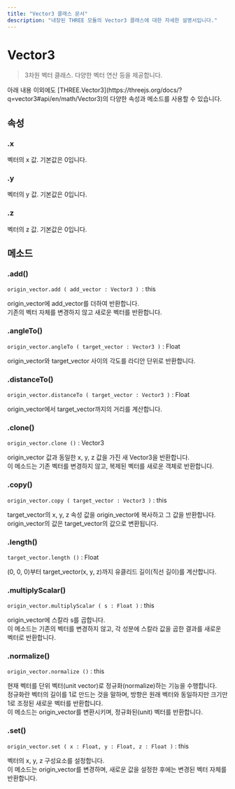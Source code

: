 ```yaml
---
title: "Vector3 클래스 문서"
description: "내장된 THREE 모듈의 Vector3 클래스에 대한 자세한 설명서입니다."
---
```


# Vector3

> 3차원 벡터 클래스. 다양한 벡터 연산 등을 제공합니다.

<Callout type="info">
    아래 내용 이외에도 [THREE.Vector3](https://threejs.org/docs/?q=vector3#api/en/math/Vector3)의 다양한 속성과 메소드를 사용할 수 있습니다.
</Callout>

## 속성

### .x

벡터의 x 값. 기본값은 0입니다.

### .y

벡터의 y 값. 기본값은 0입니다.

### .z

벡터의 z 값. 기본값은 0입니다.

## 메소드

### .add()

`origin_vector.add ( add_vector : Vector3 ) `: this

origin_vector에 add_vector를 더하여 반환합니다.  
기존의 벡터 자체를 변경하지 않고 새로운 벡터를 반환합니다.  

### .angleTo()

`origin_vector.angleTo ( target_vector : Vector3 )` : Float

origin_vector와 target_vector 사이의 각도를 라디안 단위로 반환합니다.

### .distanceTo()

`origin_vector.distanceTo ( target_vector : Vector3 )` : Float

origin_vector에서 target_vector까지의 거리를 계산합니다.

### .clone()

`origin_vector.clone ()` : Vector3

origin_vector 값과 동일한 x, y, z 값을 가진 새 Vector3을 반환합니다.  
이 메소드는 기존 벡터를 변경하지 않고, 복제된 벡터를 새로운 객체로 반환합니다.

### .copy()

`origin_vector.copy ( target_vector : Vector3 )` : this

target_vector의 x, y, z 속성 값을 origin_vector에 복사하고 그 값을 반환합니다.  
origin_vector의 값은 target_vector의 값으로 변환됩니다.  

### .length()

`target_vector.length ()` : Float

(0, 0, 0)부터 target_vector(x, y, z)까지 유클리드 길이(직선 길이)를 계산합니다.

### .multiplyScalar()

`origin_vector.multiplyScalar ( s : Float )` : this

origin_vector에 스칼라 s를 곱합니다.  
이 메소드는 기존의 벡터를 변경하지 않고, 각 성분에 스칼라 값을 곱한 결과를 새로운 벡터로 반환합니다.

### .normalize()

`origin_vector.normalize ()` : this

현재 벡터를 단위 벡터(unit vector)로 정규화(normalize)하는 기능을 수행합니다.  
정규화란 벡터의 길이를 1로 만드는 것을 말하며, 방향은 원래 벡터와 동일하지만 크기만 1로 조정된 새로운 벡터를 반환합니다.  
이 메소드는 origin_vector를 변환시키며, 정규화된(unit) 벡터를 반환합니다.

### .set()

`origin_vector.set ( x : Float, y : Float, z : Float )` : this

벡터의 x, y, z 구성요소를 설정합니다.  
이 메소드는 origin_vector를 변경하며, 새로운 값을 설정한 후에는 변경된 벡터 자체를 반환합니다.
